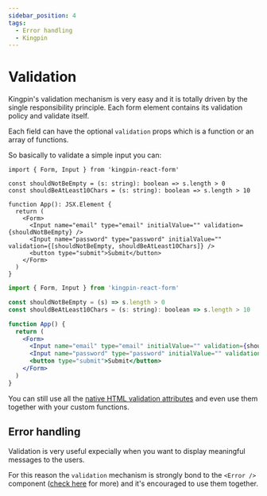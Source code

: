 ```yaml
---
sidebar_position: 4
tags:
  - Error handling
  - Kingpin
---
```



# Validation

Kingpin's validation mechanism is very easy and it is totally driven
by the single responsibility principle. Each form element contains its validation
policy and validate itself.

Each field can have the optional `validation` props which is a function or an array
of functions.

So basically to validate a simple input you can:

<Tabs>
<TabItem value="typescript" label="Typescript">

```tsx
import { Form, Input } from 'kingpin-react-form'

const shouldNotBeEmpty = (s: string): boolean => s.length > 0
const shouldBeAtLeast10Chars = (s: string): boolean => s.length > 10

function App(): JSX.Element {
  return (
    <Form>
      <Input name="email" type="email" initialValue="" validation={shouldNotBeEmpty} />
      <Input name="password" type="password" initialValue="" validation={[shouldNotBeEmpty, shouldBeAtLeast10Chars]} />
      <button type="submit">Submit</button>
    </Form>
  )
}
```

</TabItem>
<TabItem value="javascript" label="Javascript">

```jsx
import { Form, Input } from 'kingpin-react-form'

const shouldNotBeEmpty = (s) => s.length > 0
const shouldBeAtLeast10Chars = (s: string): boolean => s.length > 10

function App() {
  return (
    <Form>
      <Input name="email" type="email" initialValue="" validation={shouldNotBeEmpty} />
      <Input name="password" type="password" initialValue="" validation={[shouldNotBeEmpty, shouldBeAtLeast10Chars]} />
      <button type="submit">Submit</button>
    </Form>
  )
}
```

</TabItem>
</Tabs>

You can still use all the
[native HTML validation attributes](https://developer.mozilla.org/en-US/docs/Learn/Forms/Form_validation#the_required_attribute)
and even use them together with your custom functions.

## Error handling

Validation is very useful expecially when you want to display meaningful messages to the users.

For this reason the `validation` mechanism is strongly bond to the `<Error />` component
([check here](./components/Error) for more) and it's encouraged to use them together.
